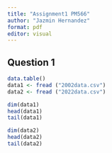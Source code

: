 ```yaml
---
title: "Assignment1 PM566"
author: "Jazmin Hernandez"
format: pdf
editor: visual
---
```


## Question 1

```r
data.table()
data1 <- fread ("2002data.csv")
data2 <- fread ("2022data.csv")
```

```r
dim(data1)
head(data1)
tail(data1)
```

```r
dim(data2)
head(data2)
tail(data2)
```

